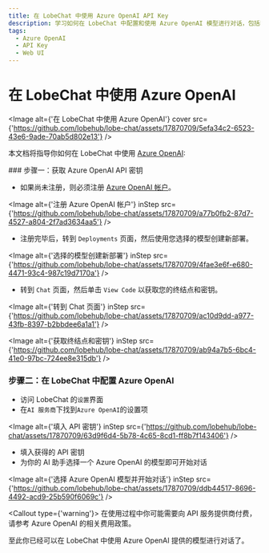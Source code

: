 ```yaml
---
title: 在 LobeChat 中使用 Azure OpenAI API Key
description: 学习如何在 LobeChat 中配置和使用 Azure OpenAI 模型进行对话，包括获取 API 密钥和选择模型。
tags:
  - Azure OpenAI
  - API Key
  - Web UI
---
```


# 在 LobeChat 中使用 Azure OpenAI

<Image alt={'在 LobeChat 中使用 Azure OpenAI'} cover src={'https://github.com/lobehub/lobe-chat/assets/17870709/5efa34c2-6523-43e6-9ade-70ab5d802e13'} />

本文档将指导你如何在 LobeChat 中使用 [Azure OpenAI](https://oai.azure.com/):

<Steps>
  ### 步骤一：获取 Azure OpenAI API 密钥

  - 如果尚未注册，则必须注册 [Azure OpenAI 帐户](https://oai.azure.com/)。

  <Image alt={'注册 Azure OpenAI 帐户'} inStep src={'https://github.com/lobehub/lobe-chat/assets/17870709/a77b0fb2-87d7-4527-a804-2f7ad3634aa5'} />

  - 注册完毕后，转到 `Deployments` 页面，然后使用您选择的模型创建新部署。

  <Image alt={'选择的模型创建新部署'} inStep src={'https://github.com/lobehub/lobe-chat/assets/17870709/4fae3e6f-e680-4471-93c4-987c19d7170a'} />

  - 转到 `Chat` 页面，然后单击 `View Code` 以获取您的终结点和密钥。

  <Image alt={'转到 Chat 页面'} inStep src={'https://github.com/lobehub/lobe-chat/assets/17870709/ac10d9dd-a977-43fb-8397-b2bbdee6a1a1'} />

  <Image alt={'获取终结点和密钥'} inStep src={'https://github.com/lobehub/lobe-chat/assets/17870709/ab94a7b5-6bc4-41e0-97bc-724ee8e315db'} />

  ### 步骤二：在 LobeChat 中配置 Azure OpenAI

  - 访问 LobeChat 的`设置`界面
  - 在`AI 服务商`下找到`Azure OpenAI`的设置项

  <Image alt={'填入 API 密钥'} inStep src={'https://github.com/lobehub/lobe-chat/assets/17870709/63d9f6d4-5b78-4c65-8cd1-ff8b7f143406'} />

  - 填入获得的 API 密钥
  - 为你的 AI 助手选择一个 Azure OpenAI 的模型即可开始对话

  <Image alt={'选择 Azure OpenAI 模型并开始对话'} inStep src={'https://github.com/lobehub/lobe-chat/assets/17870709/ddb44517-8696-4492-acd9-25b590f6069c'} />

  <Callout type={'warning'}>
    在使用过程中你可能需要向 API 服务提供商付费，请参考 Azure OpenAI 的相关费用政策。
  </Callout>
</Steps>

至此你已经可以在 LobeChat 中使用 Azure OpenAI 提供的模型进行对话了。
